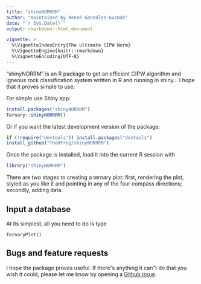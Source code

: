 ---
title: "shinyNORRRM"
author: "maintained by Reneé González-Guzmán"
date: "`r Sys.Date()`"
output: rmarkdown::html_document

vignette: >
  %\VignetteIndexEntry{The ultimate CIPW Norm}
  %\VignetteEngine{knitr::rmarkdown}
  %\VignetteEncoding{UTF-8}
---

"shinyNORRM" is an R package to get an efficient CIPW algorithm and igneous rock classification system written in R and running in shiny... I hope that it proves simple to use.

For simple use
Shiny app:

```{r shiny-app, eval = FALSE}
install.packages("shinyNORRRM")
Ternary::shinyNORRRM()
```
Or if you want the latest development version of the package:

```{R Github package, eval = FALSE}
if (!require("devtools")) install.packages("devtools")
install_github("TheRFrog/shinyNORRRM")
```

Once the package is installed, load it into the current R session with 
```{R Load}
library("shinyNORRRM")
```

There are two stages to creating a ternary plot: first, rendering the plot, styled
as you like it and pointing in any of the four compass directions; secondly, adding data.


## Input a database

At its simplest, all you need to do is type
```{shiny run}
TernaryPlot()
```


## Bugs and feature requests

I hope the package proves useful. If there"s anything it can"t do that you wish
it could, please let me know by opening a
[Github issue](https://github.com/ms609/Ternary/issues/new?title=Suggestion:+).
